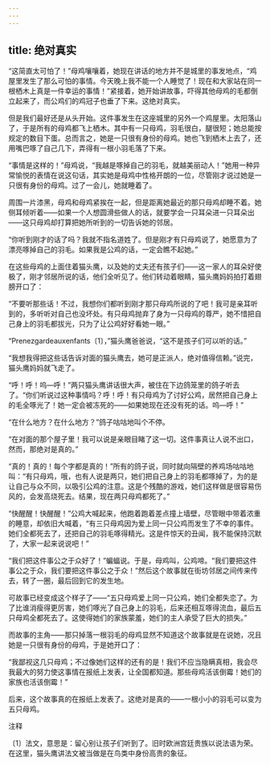 ```yaml
---
---
---
```

title: 绝对真实
---



“这简直太可怕了！”母鸡嚷嚷着，她现在讲话的地方并不是城里的事发地点，“鸡屋里发生了那么可怕的事情。今天晚上我不能一个人睡觉了！现在和大家站在同一根栖木上真是一件幸运的事情！”紧接着，她开始讲故事，吓得其他母鸡的毛都倒立起来了，而公鸡们的鸡冠子也垂了下来。这绝对真实。

但是我们最好还是从头开始。这件事发生在这座城里的另外一个鸡屋里。太阳落山了，于是所有的母鸡都飞上栖木。其中有一只母鸡，羽毛很白，腿很短；她总能按规定的数目下蛋。总而言之，她是一只很有身份的母鸡。她也飞到栖木上去了，还用嘴巴啄了自己几下，弄得有一根小羽毛落了下来。

“事情是这样的！”母鸡说，“我越是啄掉自己的羽毛，就越美丽动人！”她用一种异常愉悦的表情在说这句话，其实她是母鸡中性格开朗的一位，尽管刚才说过她是一只很有身份的母鸡。过了一会儿，她就睡着了。

周围一片漆黑，母鸡和母鸡紧挨在一起，但是距离她最近的那只母鸡却睡不着。她侧耳倾听着——如果一个人想圆滑些做人的话，就要学会一只耳朵进一只耳朵出——这只母鸡却打算把她所听到的一切告诉她的邻居。

“你听到刚才的话了吗？我就不指名道姓了。但是刚才有只母鸡说了，她愿意为了漂亮啄掉自己的羽毛。如果我是公鸡的话，一定会瞧不起她。”

在这些母鸡的上面住着猫头鹰，以及她的丈夫还有孩子们——这一家人的耳朵好使极了，刚才邻居所说的话，他们全听见了。他们转动着眼睛，猫头鹰妈妈拍打着翅膀开口了：

“不要听那些话！不过，我想你们都听到刚才那只母鸡所说的了吧！我可是亲耳听到的，多听听对自己也没坏处。有只母鸡抛弃了身为一只母鸡的尊严，她不惜把自己身上的羽毛都拔光，只为了让公鸡好好看她一眼。”

“Prenezgardeauxenfants〔1〕，”猫头鹰爸爸说，“这不是孩子们可以听的话。”

“我想我得把这些话告诉对面的猫头鹰去，她可是正派人，绝对值得信赖。”说完，猫头鹰妈妈就飞走了。

“呼！呼！呜—呼！”两只猫头鹰讲话很大声，被住在下边鸽笼里的鸽子听去了。“你们听说过这种事情吗？呼！呼！有只母鸡为了讨好公鸡，居然把自己身上的毛全啄光了！她一定会被冻死的——如果她现在还没有死的话。呜—呼！”

“在什么地方？在什么地方？”鸽子咕咕地叫个不停。

“在对面的那个屋子里！我可以说是亲眼目睹了这一切。这件事真让人说不出口，然而，那绝对是真的。”

“真的！真的！每个字都是真的！”所有的鸽子说，同时就向隔壁的养鸡场咕咕地叫：“有只母鸡，哦，也有人说是两只，她们把自己身上的羽毛都啄掉了，为的是让自己与众不同，以吸引公鸡的注意。这是个残酷的游戏，她们这样做是很容易伤风的，会发高烧死去。结果，现在两只母鸡都死了。”

“快醒醒！快醒醒！”公鸡大喊起来，他跑着跑着差点撞上墙壁，尽管眼中带着浓重的睡意，却依旧大喊着，“有三只母鸡因为爱上同一只公鸡而发生了不幸的事件。她们全都死去了，还把自己的羽毛啄得精光。这是件惊天的丑闻，我不能保持沉默了，大家一起来说说吧！”

“我们把这件事公之于众好了！”蝙蝠说。于是，母鸡叫，公鸡啼。“我们要把这件事公之于众，我们要把这件事公之于众！”然后这个故事就在街坊邻居之间传来传去，转了一圈，最后回到它的发生地。

可故事已经变成这个样子了——“五只母鸡爱上同一只公鸡，她们全都失恋了。为了比谁消瘦得更厉害，她们啄光了自己身上的羽毛，后来还相互啄得流血，最后五只母鸡全都死去了。这使得她们的家族蒙羞，她们的主人承受了巨大的损失。”

而故事的主角——那只掉落一根羽毛的母鸡显然不知道这个故事就是在说她，况且她是一只很有身份的母鸡，于是她开口了：

“我鄙视这几只母鸡；不过像她们这样的还有的是！我们不应当隐瞒真相，我会尽我最大的努力使这事情在报纸上发表，让全国都知道。那些母鸡活该倒霉！她们的家族也活该倒霉！”

后来，这个故事真的在报纸上发表了。这绝对是真的——一根小小的羽毛可以变为五只母鸡。

注释

〔1〕法文，意思是：留心别让孩子们听到了。旧时欧洲宫廷贵族以说法语为荣。在这里，猫头鹰讲法文被当做是在鸟类中身份高贵的象征。
